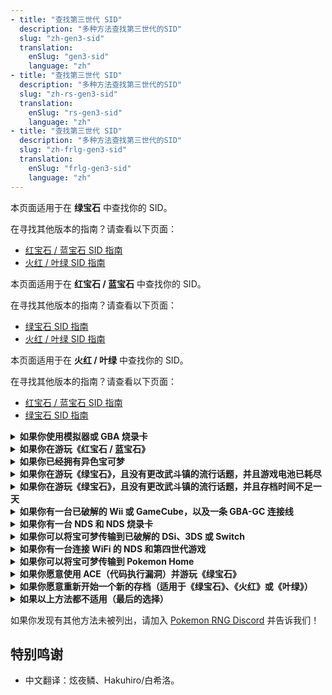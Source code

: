 ```yaml
---
- title: "查找第三世代 SID"
  description: "多种方法查找第三世代的SID"
  slug: "zh-gen3-sid"
  translation:
    enSlug: "gen3-sid"
    language: "zh"
- title: "查找第三世代 SID"
  description: "多种方法查找第三世代的SID"
  slug: "zh-rs-gen3-sid"
  translation:
    enSlug: "rs-gen3-sid"
    language: "zh"
- title: "查找第三世代 SID"
  description: "多种方法查找第三世代的SID"
  slug: "zh-frlg-gen3-sid"
  translation:
    enSlug: "frlg-gen3-sid"
    language: "zh"
---
```


<ShowIf slug="/zh-gen3-sid">

本页面适用于在 **绿宝石** 中查找你的 SID。

在寻找其他版本的指南？请查看以下页面：

- [红宝石 / 蓝宝石 SID 指南](/zh-rs-gen3-sid)
- [火红 / 叶绿 SID 指南](/zh-frlg-gen3-sid)

</ShowIf>

<ShowIf slug="/zh-rs-gen3-sid">

本页面适用于在 **红宝石 / 蓝宝石** 中查找你的 SID。

在寻找其他版本的指南？请查看以下页面：

- [绿宝石 SID 指南](/zh-gen3-sid)
- [火红 / 叶绿 SID 指南](/zh-frlg-gen3-sid)

</ShowIf>

<ShowIf slug="/zh-frlg-gen3-sid">

本页面适用于在 **火红 / 叶绿** 中查找你的 SID。

在寻找其他版本的指南？请查看以下页面：

- [红宝石 / 蓝宝石 SID 指南](/zh-rs-gen3-sid)
- [绿宝石 SID 指南](/zh-gen3-sid)

</ShowIf>

<details>
  <summary><b>如果你使用模拟器或 GBA 烧录卡</b></summary>

1.使用 [PKHex](https://github.com/kwsch/PKHeX/releases/latest) 或者 [pkmds.app](https://pkmds.app/)加载存档查看你的SID。

</details>

<details>
  <summary><b>如果你在游玩《红宝石 / 蓝宝石》</b></summary>
<br />
### PokeFinder

1. 打开 [PokeFinder](/pokefinder)，在 "Gen 3" 选项卡中点击 "IDs" 按钮。
2. 在弹出的窗口中，选择 "RS" 选项卡。
3. 如果你的游戏电池已耗尽（通常是这种情况），勾选 "Dead Battery" 选项，否则选择创建存档时的时间和日期。
4. 在 PokeFinder 的筛选栏中输入你的 TID。
5. 点击生成可能的 SID 列表。
6. 如果结果中有多个可能的 SID，请在选择初始宝可梦前存档。
7. 依次尝试用这些 SID 进行乱数刷闪，如果成功获得异色宝可梦，你就找到了正确的 SID。

### 使用 Web 工具（仅适用于电池耗尽的情况）

1. 打开 Lincoln 的 [SID Finder](https://lincoln-lm.github.io/JS-Finder/Gen3/IDs.html)。
2. 输入你的 TID，然后点击 "TID" 按钮。
3. 在 "Initial Seed" 处输入 5a0。
4. 点击生成可能的 SID 列表。
5. 如果有多个可能的 SID，请在选择初始宝可梦前存档。
6. 依次尝试用这些 SID 进行乱数刷闪，如果成功获得异色宝可梦，你就找到了正确的 SID。

</details>

<details>
  <summary><b>如果你已经拥有异色宝可梦</b></summary>

1. 如果宝可梦曾参与战斗，使用降低努力值的树果重置努力值。
2. 打开 [PokeFinder](/pokefinder) ，进入 "工具" > "IV Calculator"。
3. 输入宝可梦的信息，以计算其个体值（IV）。
4. 进入 "第三世代工具" > "IVs to PID"。
5. 输入宝可梦的 IV、性格，以及你的 TID。
6. 进行搜索，并根据不同情况选择正确的方法：
   - 野生宝可梦：方式 1-4。
   - 传说宝可梦：方式 1。
7. 如果结果中出现多个 SID，请尝试用不同 SID 进行乱数刷闪，直至找到正确的 SID。

</details>

<details>
  <summary><b>如果你在游玩《绿宝石》，且没有更改武斗镇的流行话题，并且游戏电池已耗尽</b></summary>

1. [请参考本指南](/emerald-sid-feebas)

</details>

<details>
  <summary><b>如果你在游玩《绿宝石》，且没有更改武斗镇的流行话题，并且存档时间不足一天</b></summary>

1. [请参考本指南](/emerald-sid-feebas)

</details>

<details>
  <summary><b>如果你有一台已破解的 Wii 或 GameCube，以及一条 GBA-GC 连接线</b></summary>

1. 使用 [FIX94's gba-link-cable-dumper](https://github.com/FIX94/gba-link-cable-dumper/releases/tag/v1.6)转储存档。
2. 使用 [PKHex](https://github.com/kwsch/PKHeX/releases/latest) 或 [pkmds.app](https://pkmds.app/) 加载存档，即可查看 SID。

</details>

<details>
  <summary><b>如果你有一台 NDS 和 NDS 烧录卡</b></summary>

1. 使用 [Rudolph's GBA Backup Tool](https://projectpokemon.org/home/tutorials/save-editing/managing-gba-saves/using-gba-backup-tool-r55/)导出存档。
2. 使用 [PKHex](https://github.com/kwsch/PKHeX/releases/latest) 或 [pkmds.app](https://pkmds.app/) 加载存档，即可查看 SID。

</details>

<details>
  <summary><b>如果你可以将宝可梦传输到已破解的 DSi、3DS 或 Switch</b></summary>

1. 将宝可梦传输到你的破解主机。
2. 导出存档：
   - [DSi 使用 GodMode9](https://github.com/DS-Homebrew/GodMode9i/releases/latest)
   - [3DS 使用 Checkpoint](https://github.com/BernardoGiordano/Checkpoint/releases/latest)
   - [Switch 使用 JKSV](https://github.com/J-D-K/JKSV/releases/latest)
3. 使用 [PKHex](https://github.com/kwsch/PKHeX/releases/latest) 或 [pkmds.app](https://pkmds.app/) 加载存档，即可查看 SID。

</details>

<details>
  <summary><b>如果你有一台连接 WiFi 的 NDS 和第四世代游戏</b></summary>

1. 加入 [Pokemon RNG Discord](https://www.discord.gg/d8JuAvg)。
2. 请求其他人使用 [PokeClassic Network GTS](https://pkmnclassic.net/gts/)检查你的宝可梦 SID。
3. 将宝可梦传输到第四世代游戏。
4. 在 [PokeClassic Network GTS](https://pkmnclassic.net/gts/)上上传宝可梦。
5. 告诉对方你的宝可梦信息，让他们帮你查询。

</details>

<details>
  <summary><b>如果你可以将宝可梦传输到 Pokemon Home</b></summary>

1. 将宝可梦传输到 Pokemon Home。
2. 加入 [Pokemon RNG Discord](https://www.discord.gg/d8JuAvg).
3. 请求其他人帮忙检查你的 SID。

</details>

<details>
  <summary><b>如果你愿意使用 ACE（代码执行漏洞）并游玩《绿宝石》</b></summary>

1. 按照 [本指南](https://e-sh4rk.github.io/ACE3/emerald/getting-started/introduction/)设置 ACE。
2. 在 [此 pastebin](https://pastebin.com/kYfBzVE3)使用 "读取 Box 9 Slot 27 的 SID" 代码，它会将你的 TID 设为 SID。
3. 打开训练家卡片，此时显示的 TID 就是你的 SID。
4. 软重置游戏，避免保存变更。

</details>

<details>
  <summary><b>如果你愿意重新开始一个新的存档（适用于《绿宝石》、《火红》或《叶绿》）</b></summary>

1. 开始一个新的存档。
2. 在 "YOUR NAME?" 界面按下 A 确认名字的同时，启动秒表计时。
3. 当角色缩小并变白（即即将进入卡车的瞬间），停止秒表计时。
4. 打开 [PokeFinder](/pokefinder)，在 "第三世代" 选项卡中点击 "IDs" 按钮。
5. 在新窗口中选择 "FRLGE" 选项卡。
6. 在 TID 字段输入你的训练师 ID。
7. 用秒表记录的秒数乘以 59.7275，并向下取整，即为可能的起始帧数。
8. 计算 (可能的起始帧数 - 50)，并输入到 Initial Advances 字段。
9. 计算 (可能的起始帧数 + 50)，并输入到 Max Advances 字段。
10. 点击生成可能的 SID 列表。
11. 如果有多个可能的 SID，请在选择初始宝可梦前存档。
12. 依次尝试用这些 SID 进行乱数刷闪，如果成功获得异色宝可梦，你就找到了正确的 SID。

</details>

<details>
  <summary><b>如果以上方法都不适用（最后的选择）</b></summary>

1. 试着随机遇到一只异色宝可梦。
2. 然后参考上方的 "如果你已经拥有异色宝可梦" 方法来查找 SID。

</details>

如果你发现有其他方法未被列出，请加入 [Pokemon RNG Discord](https://www.discord.gg/d8JuAvg) 并告诉我们！

## 特别鸣谢

- 中文翻译：炫夜鳞、Hakuhiro/白希洛。

